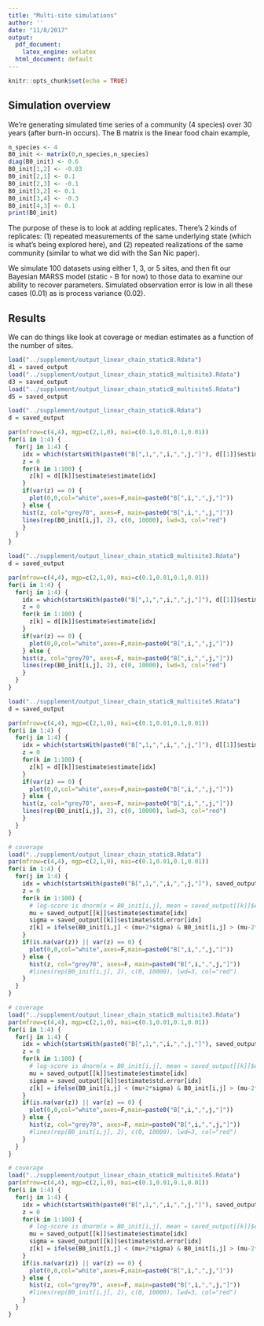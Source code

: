 ```yaml
---
title: "Multi-site simulations"
author: ''
date: "11/8/2017"
output:
  pdf_document:
    latex_engine: xelatex
  html_document: default
---
```


```r
knitr::opts_chunk$set(echo = TRUE)
```

## Simulation overview
We're generating simulated time series of a community (4 species) over 30 years (after burn-in occurs). The B matrix is the linear food chain example, 

```r
n_species <- 4
B0_init <- matrix(0,n_species,n_species)
diag(B0_init) <- 0.6
B0_init[1,2] <- -0.03
B0_init[2,1] <- 0.1
B0_init[2,3] <- -0.1
B0_init[3,2] <- 0.1
B0_init[3,4] <- -0.3
B0_init[4,3] <- 0.1
print(B0_init)
```

The purpose of these is to look at adding replicates. There's 2 kinds of replicates: (1) repeated measurements of the same underlying state (which is what's being explored here), and (2) repeated realizations of the same community (similar to what we did with the San Nic paper).

We simulate 100 datasets using either 1, 3, or 5 sites, and then fit our Bayesian MARSS model (static - B for now) to those data to examine our ability to recover parameters. Simulated observation error is low in all these cases (0.01) as is process variance (0.02). 


## Results

We can do things like look at coverage or median estimates as a function of the number of sites. 

```r
load("../supplement/output_linear_chain_staticB.Rdata")
d1 = saved_output
load("../supplement/output_linear_chain_staticB_multisite3.Rdata")
d3 = saved_output
load("../supplement/output_linear_chain_staticB_multisite5.Rdata")
d5 = saved_output
```

```r
load("../supplement/output_linear_chain_staticB.Rdata")
d = saved_output

par(mfrow=c(4,4), mgp=c(2,1,0), mai=c(0.1,0.01,0.1,0.01))
for(i in 1:4) {
  for(j in 1:4) {
    idx = which(startsWith(paste0("B[",1,",",i,",",j,"]"), d[[1]]$estimate$term))
    z = 0
    for(k in 1:100) {
      z[k] = d[[k]]$estimate$estimate[idx]
    }
    if(var(z) == 0) {
      plot(0,0,col="white",axes=F,main=paste0("B[",i,",",j,"]"))
    } else {
    hist(z, col="grey70", axes=F, main=paste0("B[",i,",",j,"]"))
    lines(rep(B0_init[i,j], 2), c(0, 10000), lwd=3, col="red")
    }
  }
}
```


```r
load("../supplement/output_linear_chain_staticB_multisite3.Rdata")
d = saved_output

par(mfrow=c(4,4), mgp=c(2,1,0), mai=c(0.1,0.01,0.1,0.01))
for(i in 1:4) {
  for(j in 1:4) {
    idx = which(startsWith(paste0("B[",1,",",i,",",j,"]"), d[[1]]$estimate$term))
    z = 0
    for(k in 1:100) {
      z[k] = d[[k]]$estimate$estimate[idx]
    }
    if(var(z) == 0) {
      plot(0,0,col="white",axes=F,main=paste0("B[",i,",",j,"]"))
    } else {
    hist(z, col="grey70", axes=F, main=paste0("B[",i,",",j,"]"))
    lines(rep(B0_init[i,j], 2), c(0, 10000), lwd=3, col="red")
    }
  }
}
```


```r
load("../supplement/output_linear_chain_staticB_multisite5.Rdata")
d = saved_output

par(mfrow=c(4,4), mgp=c(2,1,0), mai=c(0.1,0.01,0.1,0.01))
for(i in 1:4) {
  for(j in 1:4) {
    idx = which(startsWith(paste0("B[",1,",",i,",",j,"]"), d[[1]]$estimate$term))
    z = 0
    for(k in 1:100) {
      z[k] = d[[k]]$estimate$estimate[idx]
    }
    if(var(z) == 0) {
      plot(0,0,col="white",axes=F,main=paste0("B[",i,",",j,"]"))
    } else {
    hist(z, col="grey70", axes=F, main=paste0("B[",i,",",j,"]"))
    lines(rep(B0_init[i,j], 2), c(0, 10000), lwd=3, col="red")
    }
  }
}
```


```r
# coverage
load("../supplement/output_linear_chain_staticB.Rdata")
par(mfrow=c(4,4), mgp=c(2,1,0), mai=c(0.1,0.01,0.1,0.01))
for(i in 1:4) {
  for(j in 1:4) {
    idx = which(startsWith(paste0("B[",1,",",i,",",j,"]"), saved_output[[1]]$estimate$term))
    z = 0
    for(k in 1:100) {
      # log-score is dnorm(x = B0_init[i,j], mean = saved_output[[k]]$estimate$estimate[idx], sd = )
      mu = saved_output[[k]]$estimate$estimate[idx]
      sigma = saved_output[[k]]$estimate$std.error[idx]
      z[k] = ifelse(B0_init[i,j] < (mu+2*sigma) & B0_init[i,j] > (mu-2*sigma), 1, 0)
    }
    if(is.na(var(z)) || var(z) == 0) {
      plot(0,0,col="white",axes=F,main=paste0("B[",i,",",j,"]"))
    } else {
      hist(z, col="grey70", axes=F, main=paste0("B[",i,",",j,"]"))
      #lines(rep(B0_init[i,j], 2), c(0, 10000), lwd=3, col="red")
    }
  }
}
```


```r
# coverage
load("../supplement/output_linear_chain_staticB_multisite3.Rdata")
par(mfrow=c(4,4), mgp=c(2,1,0), mai=c(0.1,0.01,0.1,0.01))
for(i in 1:4) {
  for(j in 1:4) {
    idx = which(startsWith(paste0("B[",1,",",i,",",j,"]"), saved_output[[1]]$estimate$term))
    z = 0
    for(k in 1:100) {
      # log-score is dnorm(x = B0_init[i,j], mean = saved_output[[k]]$estimate$estimate[idx], sd = )
      mu = saved_output[[k]]$estimate$estimate[idx]
      sigma = saved_output[[k]]$estimate$std.error[idx]
      z[k] = ifelse(B0_init[i,j] < (mu+2*sigma) & B0_init[i,j] > (mu-2*sigma), 1, 0)
    }
    if(is.na(var(z)) || var(z) == 0) {
      plot(0,0,col="white",axes=F,main=paste0("B[",i,",",j,"]"))
    } else {
      hist(z, col="grey70", axes=F, main=paste0("B[",i,",",j,"]"))
      #lines(rep(B0_init[i,j], 2), c(0, 10000), lwd=3, col="red")
    }
  }
}
```

```r
# coverage
load("../supplement/output_linear_chain_staticB_multisite5.Rdata")
par(mfrow=c(4,4), mgp=c(2,1,0), mai=c(0.1,0.01,0.1,0.01))
for(i in 1:4) {
  for(j in 1:4) {
    idx = which(startsWith(paste0("B[",1,",",i,",",j,"]"), saved_output[[1]]$estimate$term))
    z = 0
    for(k in 1:100) {
      # log-score is dnorm(x = B0_init[i,j], mean = saved_output[[k]]$estimate$estimate[idx], sd = )
      mu = saved_output[[k]]$estimate$estimate[idx]
      sigma = saved_output[[k]]$estimate$std.error[idx]
      z[k] = ifelse(B0_init[i,j] < (mu+2*sigma) & B0_init[i,j] > (mu-2*sigma), 1, 0)
    }
    if(is.na(var(z)) || var(z) == 0) {
      plot(0,0,col="white",axes=F,main=paste0("B[",i,",",j,"]"))
    } else {
      hist(z, col="grey70", axes=F, main=paste0("B[",i,",",j,"]"))
      #lines(rep(B0_init[i,j], 2), c(0, 10000), lwd=3, col="red")
    }
  }
}
```
